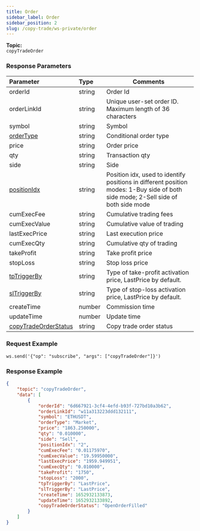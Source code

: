 ```yaml
---
title: Order
sidebar_label: Order
sidebar_position: 2
slug: /copy-trade/ws-private/order
---
```



**Topic:**<br/>
`copyTradeOrder`

### Response Parameters
| Parameter | Type | Comments|
|:----- |:-----|----- |
|orderId |string |Order Id |
|orderLinkId |string |Unique user-set order ID. Maximum length of 36 characters |
|symbol |string |Symbol |
|[orderType](../enum#ordertype) |string |Conditional order type |
|price |string |Order price |
|qty |string |Transaction qty |
|side |string |Side  |
|[positionIdx](../enum#positionidx) |string |Position idx, used to identify positions in different position modes: 1-Buy side of both side mode; 2-Sell side of both side mode |
|cumExecFee |string |Cumulative trading fees |
|cumExecValue |string |Cumulative value of trading |
|lastExecPrice |string |Last execution price |
|cumExecQty |string |Cumulative qty of trading |
|takeProfit |string |Take profit price |
|stopLoss |string |Stop loss price |
|[tpTriggerBy](../enum#triggerby) |string |Type of take-profit activation price, LastPrice by default. |
|[slTriggerBy](../enum#triggerby) |string |Type of stop-loss activation price, LastPrice by default. |
|createTime |number |Commission time |
|updateTime |number |Update time |
|[copyTradeOrderStatus](../enum#copytradeorderstatus) |string |Copy trade order status |

### Request Example

```http
ws.send('{"op": "subscribe", "args": ["copyTradeOrder"]}')
```

### Response Example

```json
{
    "topic": "copyTradeOrder",
    "data": [
        {
            "orderId": "6d667921-3cf4-4efd-b93f-727bd10a3b62",
            "orderLinkId": "w11a313223ddd132111",
            "symbol": "ETHUSDT",
            "orderType": "Market",
            "price": "1863.250000",
            "qty": "0.010000",
            "side": "Sell",
            "positionIdx": "2",
            "cumExecFee": "0.01175970",
            "cumExecValue": "19.59950000",
            "lastExecPrice": "1959.949951",
            "cumExecQty": "0.010000",
            "takeProfit": "1750",
            "stopLoss": "2000",
            "tpTriggerBy": "LastPrice",
            "slTriggerBy": "LastPrice",
            "createTime": 1652932133873,
            "updateTime": 1652932133892,
            "copyTradeOrderStatus": "OpenOrderFilled"
        }
    ]
}
```
